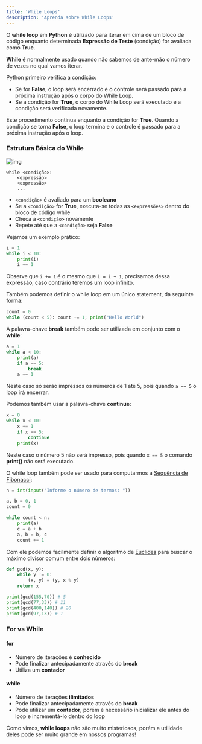 ```yaml
---
title: 'While Loops'
description: 'Aprenda sobre While Loops'
---
```


O **while loop** em **Python** é utilizado para iterar em cima de um bloco de código enquanto determinada **Expressão de Teste** (condição) for avaliada como **True**. 

**While** é normalmente usado quando não sabemos de ante-mão o número de vezes no qual vamos iterar.

Python primeiro verifica a condição:

- Se for **False**, o loop será encerrado e o controle será passado para a próxima instrução após o corpo do While Loop. 
- Se a condição for **True**, o corpo do While Loop será executado e a condição será verificada novamente. 

Este procedimento continua enquanto a condição for **True**. Quando a condição se torna **False**, o loop termina e o controle é passado para a próxima instrução após o loop.

### Estrutura Básica do While

![img](https://raw.githubusercontent.com/the-akira/Python-Iluminado/master/Imagens/WhileLoop.png)

```
while <condição>:
    <expressão>
    <expressão>
    ...
```

- `<condição>` é avaliado para um **booleano**
- Se a `<condição>` for **True**, executa-se todas as `<expressões>` dentro do bloco de código while
- Checa a `<condição>` novamente
- Repete até que a `<condição>` seja **False**

Vejamos um exemplo prático:

```python
i = 1
while i < 10:
    print(i)
    i += 1
```

Observe que `i += 1` é o mesmo que `i = i + 1`, precisamos dessa expressão, caso contrário teremos um loop infinito.

Também podemos definir o while loop em um único statement, da seguinte forma:

```python
count = 0
while (count < 5): count += 1; print("Hello World")
```

A palavra-chave **break** também pode ser utilizada em conjunto com o **while**:

```python
a = 1
while a < 10:
    print(a)
    if a == 5:
        break
    a += 1
```

Neste caso só serão impressos os números de 1 até 5, pois quando `a == 5` o loop irá encerrar.

Podemos também usar a palavra-chave **continue**:

```python
x = 0
while x < 10:
    x += 1
    if x == 5:
        continue
    print(x)
```

Neste caso o número 5 não será impresso, pois quando `x == 5` o comando **print()** não será executado.

O while loop também pode ser usado para computarmos a [Sequência de Fibonacci](https://en.wikipedia.org/wiki/Fibonacci):

```python
n = int(input("Informe o número de termos: "))

a, b = 0, 1
count = 0

while count < n:
    print(a)
    c = a + b
    a, b = b, c
    count += 1
``` 

Com ele podemos facilmente definir o algoritmo de [Euclides](https://en.wikipedia.org/wiki/Euclid) para buscar o máximo divisor comum entre dois números:

```python
def gcd(x, y):
    while y != 0:
        (x, y) = (y, x % y)
    return x

print(gcd(155,70)) # 5
print(gcd(77,33)) # 11
print(gcd(400,140)) # 20
print(gcd(97,13)) # 1
```

### For vs While

#### for

- Número de iterações é **conhecido**
- Pode finalizar antecipadamente através do **break**
- Utiliza um **contador**

#### while

- Número de iterações **ilimitados**
- Pode finalizar antecipadamente através do **break**
- Pode utilizar um **contador**, porém é necessário inicializar ele antes do loop e incrementá-lo dentro do loop

Como vimos, **while loops** não são muito misteriosos, porém a utilidade deles pode ser muito grande em nossos programas!
